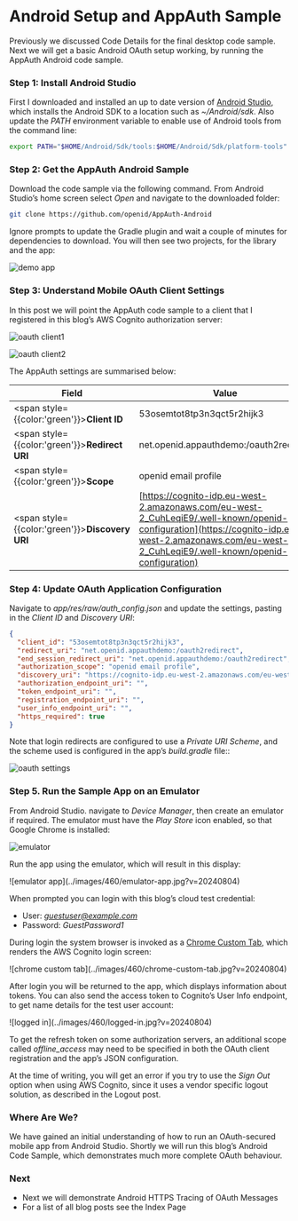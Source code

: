 # Android Setup and AppAuth Sample

Previously we discussed <Link href='/posts/final-desktop-app-coding-key-points'>Code Details</Link> for the final desktop code sample. Next we will get a basic Android OAuth setup working, by running the AppAuth Android code sample.

### Step 1: Install Android Studio

First I downloaded and installed an up to date version of [Android Studio](https://developer.android.com/studio/index.html), which installs the Android SDK to a location such as *~/Android/sdk*. Also update the *PATH* environment variable to enable use of Android tools from the command line:

```bash
export PATH="$HOME/Android/Sdk/tools:$HOME/Android/Sdk/platform-tools"
```

### Step 2: Get the AppAuth Android Sample

Download the code sample via the following command. From Android Studio’s home screen select *Open* and navigate to the downloaded folder:

```bash
git clone https://github.com/openid/AppAuth-Android
```

Ignore prompts to update the Gradle plugin and wait a couple of minutes for dependencies to download. You will then see two projects, for the library and the app:

![demo app](../images/460/demo-app.jpg)

### Step 3: Understand Mobile OAuth Client Settings

In this post we will point the AppAuth code sample to a client that I registered in this blog’s AWS Cognito authorization server:

![oauth client1](../images/460/oauth-client1.jpg)

![oauth client2](../images/460/oauth-client2.jpg)

The AppAuth settings are summarised below:

| Field | Value |
| ----- | ----- |
| <span style={{color:'green'}}>**Client ID**</span> | 53osemtot8tp3n3qct5r2hijk3 |
| <span style={{color:'green'}}>**Redirect URI**</span> | net.openid.appauthdemo:/oauth2redirect |
| <span style={{color:'green'}}>**Scope**</span> | openid email profile |
| <span style={{color:'green'}}>**Discovery URI**</span> | [https://cognito-idp.eu-west-2.amazonaws.com/eu-west-2_CuhLeqiE9/.well-known/openid-configuration](https://cognito-idp.eu-west-2.amazonaws.com/eu-west-2_CuhLeqiE9/.well-known/openid-configuration) |

### Step 4: Update OAuth Application Configuration

Navigate to *app/res/raw/auth_config.json* and update the settings, pasting in the *Client ID* and *Discovery URI*:

```json
{
  "client_id": "53osemtot8tp3n3qct5r2hijk3",
  "redirect_uri": "net.openid.appauthdemo:/oauth2redirect",
  "end_session_redirect_uri": "net.openid.appauthdemo:/oauth2redirect",
  "authorization_scope": "openid email profile",
  "discovery_uri": "https://cognito-idp.eu-west-2.amazonaws.com/eu-west-2_CuhLeqiE9/.well-known/openid-configuration",
  "authorization_endpoint_uri": "",
  "token_endpoint_uri": "",
  "registration_endpoint_uri": "",
  "user_info_endpoint_uri": "",
  "https_required": true
}
```

Note that login redirects are configured to use a *Private URI Scheme*, and the scheme used is configured in the app’s *build.gradle* file::

![oauth settings](../images/460/oauth-settings.jpg)

### Step 5. Run the Sample App on an Emulator

From Android Studio. navigate to *Device Manager*, then create an emulator if required. The emulator must have the *Play Store* icon enabled, so that Google Chrome is installed:

![emulator](../images/460/emulator.jpg)

Run the app using the emulator, which will result in this display:

<div className='smallimage'>
![emulator app](../images/460/emulator-app.jpg?v=20240804)
</div>

When prompted you can login with this blog’s cloud test credential:

- User: *guestuser@example.com*
- Password: *GuestPassword1*

During login the system browser is invoked as a [Chrome Custom Tab](https://developer.chrome.com/multidevice/android/customtabs), which renders the AWS Cognito login screen:

<div className='smallimage'>
![chrome custom tab](../images/460/chrome-custom-tab.jpg?v=20240804)
</div>

After login you will be returned to the app, which displays information about tokens. You can also send the access token to Cognito’s User Info endpoint, to get name details for the test user account:

<div className='smallimage'>
![logged in](../images/460/logged-in.jpg?v=20240804)
</div>

To get the refresh token on some authorization servers, an additional scope called *offline_access* may need to be specified in both the OAuth client registration and the app’s JSON configuration.

At the time of writing, you will get an error if you try to use the *Sign Out* option when using AWS Cognito, since it uses a vendor specific logout solution, as described in the <Link href='/posts/logout'>Logout</Link> post.

### Where Are We?

We have gained an initial understanding of how to run an OAuth-secured mobile app from Android Studio. Shortly we will run this blog’s <Link href='/posts/android-code-sample-overview'>Android Code Sample</Link>, which demonstrates much more complete OAuth behaviour.

### Next

- Next we will demonstrate <Link href='/posts/android-https-debugging'>Android HTTPS Tracing of OAuth Messages</Link>
- For a list of all blog posts see the <Link href='/posts/index'>Index Page</Link>

